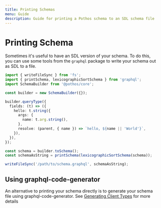 ```yaml
---
title: Printing Schemas
menu: Guide
description: Guide for printing a Pothos schema to an SDL schema file
---
```





# Printing Schema

Sometimes it's useful to have an SDL version of your schema. To do this, you can use some tools from
the `graphql` package to write your schema out as SDL to a file.

```typescript
import { writeFileSync } from 'fs';
import { printSchema, lexicographicSortSchema } from 'graphql';
import SchemaBuilder from '@pothos/core';

const builder = new SchemaBuilder({});

builder.queryType({
  fields: (t) => ({
    hello: t.string({
      args: {
        name: t.arg.string(),
      },
      resolve: (parent, { name }) => `hello, ${name || 'World'}`,
    }),
  }),
});

const schema = builder.toSchema();
const schemaAsString = printSchema(lexicographicSortSchema(schema));

writeFileSync('/path/to/schema.graphql', schemaAsString);
```

## Using graphql-code-generator

An alternative to printing your schema directly is to generate your schema file using
graphql-code-generator. See [Generating Client Types](./generating-client-types) for more details
